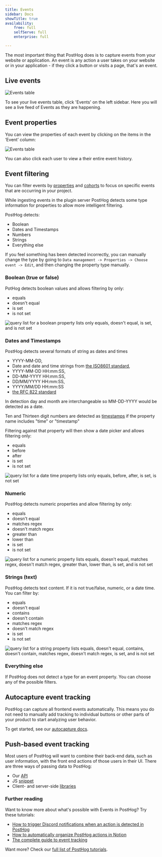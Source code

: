 ```yaml
---
title: Events
sidebar: Docs
showTitle: true
availability:
    free: full
    selfServe: full
    enterprise: full

---
```


The most important thing that PostHog does is to capture events from your website or application. An event is any action a user takes on your website or in your application - if they click a button or visits a page, that's an event.

## Live events

![Events table](../../images/features/events/live-events.png)

To see your live events table, click 'Events' on the left sidebar. Here you will see a live feed of Events as they are happening.

## Event properties

You can view the properties of each event by clicking on the items in the ‘Event’ column:

![Events table](../../images/features/events/event-properties.png)

You can also click each user to view a their entire event history.

## Event filtering

You can filter events by [properties](/docs/integrate/client/js#sending-user-information) and [cohorts](/docs/user-guides/cohorts) to focus on specific events that are occurring in your project.

While ingesting events in the plugin server PostHog detects some type information for properties to allow more intelligent filtering.

PostHog detects:

-   Boolean
-   Dates and Timestamps
-   Numbers
-   Strings
-   Everything else

If you feel something has been detected incorrectly, you can manually change the type by going to `Data management -> Properties -> Choose event -> Edit`, and then changing the property type manually.

### Boolean (true or false)

PotHog detects boolean values and allows filtering by only:

-   equals
-   doesn't equal
-   is set
-   is not set

![query list for a boolean property lists only equals, doesn't equal, is set, and is not set](../../images/features/events/boolean-type-operators.png)

### Dates and Timestamps

PostHog detects several formats of string as dates and times

-   YYYY-MM-DD,
-   Date and date and time strings from [the ISO8601 standard](https://en.wikipedia.org/wiki/ISO_8601),
-   YYYY-MM-DD HH:mm:SS,
-   DD-MM-YYYY HH:mm:SS,
-   DD/MM/YYYY HH:mm:SS,
-   YYYY/MM/DD HH:mm:SS
-   [the RFC 822 standard](https://datatracker.ietf.org/doc/html/rfc822)

In detection day and month are interchangeable so MM-DD-YYYY would be detected as a date.

Ten and Thirteen digit numbers are detected as [timestamps](https://en.wikipedia.org/wiki/Unix_time) if the property name includes "time" or "timestamp"

Filtering against that property will then show a date picker and allows filtering only:

-   equals
-   before
-   after
-   is set
-   is not set

![query list for a date time property lists only equals, before, after, is set, is not set](../../images/features/events/datetime-type-operators.png)

### Numeric

PostHog detects numeric properties and allow filtering by only:

-   equals
-   doesn't equal
-   matches regex
-   doesn't match regex
-   greater than
-   lower than
-   is set
-   is not set

![query list for a numeric property lists equals, doesn't equal, matches regex, doesn't match regex, greater than, lower than, is set, and is not set](../../images/features/events/numeric-type-operators.png)

### Strings (text)

PostHog detects text content. If it is not true/false, numeric, or a date time. You can filter by:

-   equals
-   doesn't equal
-   contains
-   doesn't contain
-   matches regex
-   doesn't match regex
-   is set
-   is not set

![query list for a string property lists equals, doesn't equal, contains, doesn't contain, matches regex, doesn't match regex, is set, and is not set](../../images/features/events/string-type-operators.png)

### Everything else

If PostHog does not detect a type for an event property. You can choose any of the possible filters.

## Autocapture event tracking

PostHog can capture all frontend events automatically. This means you do not need to manually add tracking to individual buttons or other parts of your product to start analyzing user behavior.

To get started, see our [autocapture docs](/docs/data/autocapture).

## Push-based event tracking

Most users of PostHog will want to combine their back-end data, such as user information, with the front end actions of those users in their UI. There are three ways of passing data to PostHog:

-   Our [API](/docs/api/overview)
-   JS [snippet](/docs/integrate)
-   Client- and server-side [libraries](/docs/integrate)

### Further reading

Want to know more about what's possible with Events in PostHog? Try these tutorials:

-   [How to trigger Discord notifications when an action is detected in PostHog](/tutorials/how-to-connect-discord-to-posthog-with-zapier)
-   [How to automatically organize PostHog actions in Notion](/tutorials/how-to-connect-posthog-and-notion-with-zapier)
-   [The complete guide to event tracking](/tutorials/event-tracking-guide)

Want more? Check our [full list of PostHog tutorials](https://posthog.com/tutorials).
